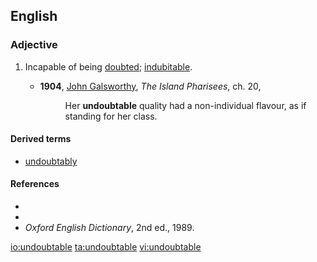 ==English==

===Adjective===
{{en-adj|-}}

# {{context|rare|lang=en}} Incapable of being [[doubt]]ed; [[indubitable]].
#*'''1904''', [[w:John_Galsworthy|John Galsworthy]], ''The Island Pharisees'', ch. 20,
#*:Her '''undoubtable''' quality had a non-individual flavour, as if standing for her class.

====Derived terms====
*[[undoubtably]]

====References====
*{{R:Webster 1913}}
*{{R:Dictionary.com}}
*''Oxford English Dictionary'', 2nd ed., 1989.

[[io:undoubtable]]
[[ta:undoubtable]]
[[vi:undoubtable]]